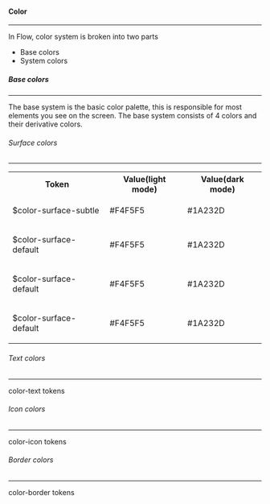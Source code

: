 
<Meta title="Foundation/Design Tokens/Color/Base Color" />

<h4 class="margin-tp-36 margin-btm-8">Color</h4>
<hr class="margin-btm-24" />
<p class="margin-btm-24">
  In Flow, color system is broken into two parts
  <ul>
    <li>
      <a>Base colors</a>
    </li>
    <li>
      <a>System colors</a>
    </li>
  </ul>
</p>

<h5 class="margin-tp-36 margin-btm-8">Base colors</h5>
<hr class="margin-btm-24" />
<p class="margin-btm-24">
  The base system is the basic color palette, this is responsible for most elements you see on the
  screen. The base system consists of 4 colors and their derivative colors.
</p>

<h6 class="margin-tp-36 margin-btm-8">Surface colors</h6>
<hr class="margin-btm-24" />

<table class="custom-color-table">
  <tbody>
    <tr>
      <th>Token</th>
      <th>Value(light mode)</th>
      <th>Value(dark mode)</th>
    </tr>
    <tr>
      <td>
        <p class="color-table-token">$color-surface-subtle</p>
      </td>
      <td>
        <div class="custom-table-flex">
          <div>
            <p>#F4F5F5</p>
          </div>
          <div class="color-light"></div>
        </div>
      </td>
      <td>
        <div class="custom-table-flex">
          <div>
            <p>#1A232D</p>
          </div>
          <div class="color-surface-subtle"></div>
        </div>
      </td>
    </tr>
    <tr>
      <td>
        <p class="color-table-token">$color-surface-default</p>
      </td>
      <td>
        <div class="custom-table-flex">
          <div>
            <p>#F4F5F5</p>
          </div>
          <div class="color-light"></div>
        </div>
      </td>
      <td>
        <div class="custom-table-flex">
          <div>
            <p>#1A232D</p>
          </div>
          <div class="color-surface-default"></div>
        </div>
      </td>
    </tr>
    <tr>
      <td>
        <p class="color-table-token">$color-surface-default</p>
      </td>
      <td>
        <div class="custom-table-flex">
          <div>
            <p>#F4F5F5</p>
          </div>
          <div class="color-light"></div>
        </div>
      </td>
      <td>
        <div class="custom-table-flex">
          <div>
            <p>#1A232D</p>
          </div>
          <div class="color-surface-default"></div>
        </div>
      </td>
    </tr>
    <tr>
      <td>
        <p class="color-table-token">$color-surface-default</p>
      </td>
      <td>
        <div class="custom-table-flex">
          <div>
            <p>#F4F5F5</p>
          </div>
          <div class="color-light"></div>
        </div>
      </td>
      <td>
        <div class="custom-table-flex">
          <div>
            <p>#1A232D</p>
          </div>
          <div class="color-surface-default"></div>
        </div>
      </td>
    </tr>
  </tbody>
</table>

<h6 class="margin-tp-36 margin-btm-8">Text colors</h6>
<hr class="margin-btm-24" />
<p class="margin-btm-24">color-text tokens</p>

<h6 class="margin-tp-36 margin-btm-8">Icon colors</h6>
<hr class="margin-btm-24" />
<p class="margin-btm-24">color-icon tokens</p>

<h6 class="margin-tp-36 margin-btm-8">Border colors</h6>
<hr class="margin-btm-24" />
<p class="margin-btm-24">color-border tokens</p>
